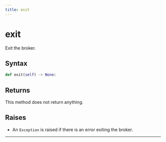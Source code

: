 ```yaml
---
title: exit
---
```


# exit

Exit the broker.

## Syntax

<DocParameterTable params={[]} />

```python
def exit(self) -> None:
```

## Returns

This method does not return anything.

## Raises
- An `Exception` is raised if there is an error exiting the broker.
---
